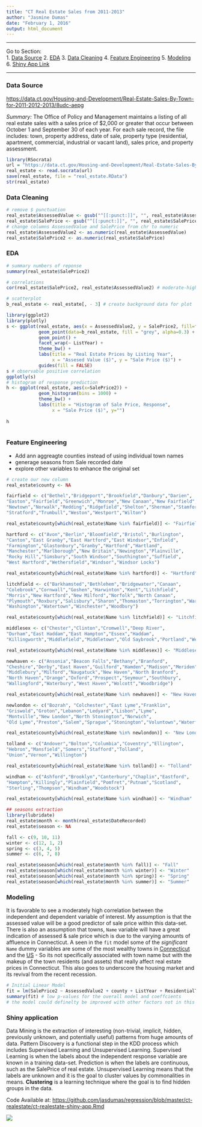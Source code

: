```yaml
---
title: "CT Real Estate Sales from 2011-2013"
author: "Jasmine Dumas"
date: "February 1, 2016"
output: html_document
---
```


_____________________________

Go to Section:                 
1. [Data Source](#data-source) 
2. [EDA](#eda)
3. [Data Cleaning](#data-cleaning)
4. [Feature Engineering](#feature-engineering)
5. [Modeling](#modeling)    
6. [Shiny App Link](#shiny-application)

_____________________________

### Data Source

<https://data.ct.gov/Housing-and-Development/Real-Estate-Sales-By-Town-for-2011-2012-2013/8udc-aepg>

_Summary:_ The Office of Policy and Management maintains a listing of all real estate sales with a sales price of $2,000 or greater that occur between October 1 and September 30 of each year. For each sale record, the file includes: town, property address, date of sale, property type (residential, apartment, commercial, industrial or vacant land), sales price, and property assessment.
```r
library(RSocrata)
url = "https://data.ct.gov/Housing-and-Development/Real-Estate-Sales-By-Town-for-2011-2012-2013/8udc-aepg"
real_estate <- read.socrata(url)
save(real_estate, file = "real_estate.RData")
str(real_estate)
```

### Data Cleaning
```r
# remove $ punctuation
real_estate$AssessedValue <- gsub("^[[:punct:]]", "", real_estate$AssessedValue)
real_estate$SalePrice <- gsub("^[[:punct:]]", "", real_estate$SalePrice)
# change columns AssessedValue and SalePrice from chr to numeric
real_estate$AssessedValue2 <- as.numeric(real_estate$AssessedValue)
real_estate$SalePrice2 <- as.numeric(real_estate$SalePrice)
```

### EDA

```r
# summary numbers of reponse
summary(real_estate$SalePrice2)

# correlations
cor(real_estate$SalePrice2, real_estate$AssessedValue2) # moderate-high value

# scatterplot 
b_real_estate <- real_estate[, - 3] # create background data for plot

library(ggplot2)
library(plotly)
s <- ggplot(real_estate, aes(x = AssessedValue2, y = SalePrice2, fill=factor(ListYear))) + 
            geom_point(data=b_real_estate, fill = "grey", alpha=0.3) +
            geom_point() +
            facet_wrap(~ ListYear) +
            theme_bw() +
            labs(title = "Real Estate Prices by Listing Year", 
                 x = "Assesed Value ($)", y = "Sale Price ($)") +
            guides(fill = FALSE)
s # observable positive correlation
ggplotly(s)
# histogram of response prediction
h <- ggplot(real_estate, aes(x=SalePrice2)) +
            geom_histogram(bins = 1000) +
            theme_bw() +
            labs(title = "Histogram of Sale Price, Response", 
                 x = "Sale Price ($)", y="")
  
h  
  


```

### Feature Engineering

* Add ann aggreagte counties instead of using individual town names
* generage seasons from Sale recorded date
* explore other variables to enhance the original set

```r
# create our new column
real_estate$county <- NA

fairfield <- c("Bethel","Bridgeport","Brookfield","Danbury","Darien",
"Easton","Fairfield","Greenwich","Monroe","New Canaan","New Fairfield",
"Newtown","Norwalk","Redding","Ridgefield","Shelton","Sherman","Stamford",
"Stratford","Trumbull","Weston","Westport","Wilton")

real_estate$county[which(real_estate$Name %in% fairfield)] <- "Fairfield"

hartford <- c("Avon","Berlin","Bloomfield","Bristol","Burlington",
"Canton","East Granby","East Hartford","East Windsor","Enfield",
"Farmington","Glastonbury","Granby","Hartford","Hartland",
"Manchester","Marlborough","New Britain","Newington","Plainville",
"Rocky Hill","Simsbury","South Windsor","Southington","Suffield",
"West Hartford","Wethersfield","Windsor","Windsor Locks")

real_estate$county[which(real_estate$Name %in% hartford)] <- "Hartford"

litchfield <- c("Barkhamsted","Bethlehem","Bridgewater","Canaan",
"Colebrook","Cornwall","Goshen","Harwinton","Kent","Litchfield",
"Morris","New Hartford","New Milford","Norfolk","North Canaan",
"Plymouth","Roxbury","Salisbury","Sharon","Thomaston","Torrington","Warren",
"Washington","Watertown","Winchester","Woodbury")

real_estate$county[which(real_estate$Name %in% litchfield)] <- "Litchfield"

middlesex <- c("Chester","Clinton","Cromwell","Deep River",
"Durham","East Haddam","East Hampton","Essex","Haddam",
"Killingworth","Middlefield","Middletown","Old Saybrook","Portland","Westbrook")

real_estate$county[which(real_estate$Name %in% middlesex)] <- "Middlesex"

newhaven <- c("Ansonia","Beacon Falls","Bethany","Branford",
"Cheshire","Derby","East Haven","Guilford","Hamden","Madison","Meriden",
"Middlebury","Milford","Naugatuck","New Haven","North Branford",
"North Haven","Orange","Oxford","Prospect","Seymour","Southbury",
"Wallingford","Waterbury","West Haven","Wolcott","Woodbridge")

real_estate$county[which(real_estate$Name %in% newhaven)] <- "New Haven"

newlondon <- c("Bozrah", "Colchester","East Lyme","Franklin",
"Griswold","Groton","Lebanon","Ledyard","Lisbon","Lyme",
"Montville","New London","North Stonington","Norwich",
"Old Lyme","Preston","Salem","Sprague","Stonington","Voluntown","Waterford")

real_estate$county[which(real_estate$Name %in% newlondon)] <- "New London"

tolland <- c("Andover","Bolton","Columbia","Coventry","Ellington",
"Hebron","Mansfield","Somers","Stafford","Tolland",
"Union","Vernon","Willington")

real_estate$county[which(real_estate$Name %in% tolland)] <- "Tolland"

windham <- c("Ashford","Brooklyn","Canterbury","Chaplin","Eastford",
"Hampton","Killingly","Plainfield","Pomfret","Putnam","Scotland",
"Sterling","Thompson","Windham","Woodstock")

real_estate$county[which(real_estate$Name %in% windham)] <- "Windham"

## seasons extraction
library(lubridate)
real_estate$month <- month(real_estate$DateRecorded)
real_estate$season <- NA

fall <- c(9, 10, 11)
winter <- c(12, 1, 2)
spring <- c(3, 4, 5)
summer <- c(6, 7, 8)

real_estate$season[which(real_estate$month %in% fall)] <- "Fall"
real_estate$season[which(real_estate$month %in% winter)] <- "Winter"
real_estate$season[which(real_estate$month %in% spring)] <- "Spring"
real_estate$season[which(real_estate$month %in% summer)] <- "Summer"

```


### Modeling              

It is favorable to see a moderately high correlation between the independent and dependent variable of interest. My assumption is that the assessed value will be a good predictor of sale price within this data-set. There is also an assumption that towns, `Name` variable will have a great indication of assessed & sale price which is due to the varying amounts of affluence in Connecticut. A seen in the `fit` model some of the _significant_ `Name` dummy variables are some of the most wealthy towns in [Connecticut](https://en.wikipedia.org/wiki/List_of_Connecticut_locations_by_per_capita_income) and the [US](http://time.com/100987/richest-towns/) - So its not specifically associated with town name but with the makeup of the town residents (and assets) that really affect real estate prices in Connecticut. This also goes to underscore the housing market and its revival from the recent recession.

```r
# Initial Linear Model 
fit = lm(SalePrice2 ~ AssessedValue2 + county + ListYear + ResidentialType + ResidentialUnits + season, data = real_estate)
summary(fit) # low p-values for the overall model and coeffcients
# the model could definelty be improved with other factors not in this data-set
```


### Shiny application

Data Mining is the extraction of interesting (non-trivial, implicit, hidden, previously unknown, and potentially useful) patterns from huge amounts of data. Pattern Discovery is a functional step in the KDD process which includes Supervised Learning and Unsupervised Learning. Supervised Learning is when the labels about the independent response variable are known in a training data-set. Prediction is when the labels are continuous, such as the SalePrice of real estate. Unsupervised Learning means that the labels are unknown and it is the goal to cluster values by commonalities in means. **Clustering** is a learning technique where the goal is to find hidden groups in the data.

Code Available at: [https://github.com/jasdumas/regression/blob/master/ct-realestate/ct-realestate-shiny-app.Rmd](https://github.com/jasdumas/regression/blob/master/ct-realestate/ct-realestate-shiny-app.Rmd)

![](figure/app.jpg)

